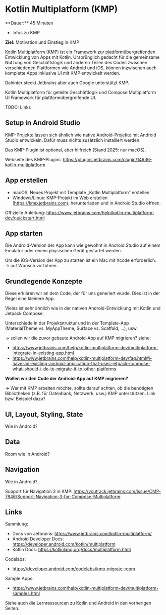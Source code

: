 
# Kotlin Multiplatform (KMP)

<Callout>
  **Dauer:** 45 Minuten 

  - Infos zu KMP

  **Ziel:** Motivation und Einstieg in KMP
</Callout>

Kotlin Multiplatform (KMP) ist ein Framework zur plattformübergreifenden
Entwicklung von Apps mit Kotlin. Ursprünglich gedacht für die gemeinsame Nutzung von
Geschäftslogik und anderen Teilen des Codes zwischen verschiedenen
Plattformen wie Android und iOS, können inzwischen auch komplette Apps inklusive UI mit KMP entwickelt werden.

Dahinter steckt Jetbrains aber auch Google unterstützt KMP.

Kotlin Multiplatform für geteilte Geschäftlogik und Compose Multiplatform UI Framework für plattformübergreifende UI.

TODO: Links

## Setup in Android Studio

KMP-Projekte lassen sich ähnlich wie native Android-Projekte mit Android Studio entwickeln. Dafür muss nichts zusätzlich installiert werden. 

Das KMP-Plugin ist optional, aber hilfreich (Stand 2025: nur macOS).

Webseite des KMP-Plugins: https://plugins.jetbrains.com/plugin/14936-kotlin-multiplatform


## App erstellen 

- macOS: Neues Projekt mit Template „Kotlin Multiplatform“ erstellen.
- Windows/Linux: KMP-Projekt im Web erstellen (https://kmp.jetbrains.com), herunterladen und in Android Studio öffnen.

Offizielle Anleitung: https://www.jetbrains.com/help/kotlin-multiplatform-dev/quickstart.html

## App starten

Die Android-Version der App kann wie gewohnt in Android Studio auf einem Emulator oder einem physischen Gerät gestartet werden.

Um die iOS-Version der App zu starten ist ein Mac mit Xcode erforderlich. &rarr; auf Wunsch vorführen.

## Grundlegende Konzepte 

Diese erklären wir an dem Code, der für uns generiert wurde. Dies ist in der Regel eine kleinere App. 

Vieles ist sehr ähnlich wie in der nativen Android-Entwicklung mit Kotlin und Jetpack Compose. 

Unterschiede in der Projektstruktur und in der Template-App (MaterialTheme vs. MyAppTheme, Surface vs. Scaffold, …), usw.

&rarr; sollen wir die zuvor gebaute Android-App auf KMP migrieren? siehe:

- https://www.jetbrains.com/help/kotlin-multiplatform-dev/multiplatform-integrate-in-existing-app.html
- https://www.jetbrains.com/help/kotlin-multiplatform-dev/faq.html#i-have-an-existing-android-application-that-uses-jetpack-compose-what-should-i-do-to-migrate-it-to-other-platforms

**Wollen wir den Code der Android-App auf KMP migrieren?**

&rarr; Wer mit KMP arbeiten möchte, sollte darauf achten, ob die benötigten Bibliotheken (z.B. für Datenbank, Netzwerk, usw.) KMP unterstützen. Link bzw. Beispiel dazu?

## UI, Layout, Styling, State

Wie in Android?

## Data

Room wie in Android?

## Navigation

Wie in Android?

Support für Navigation 3 in KMP: https://youtrack.jetbrains.com/issue/CMP-7646/Support-Navigation-3-for-Compose-Multiplatform

## Links

Sammlung:

- Docs von Jetbrains: https://www.jetbrains.com/kotlin-multiplatform/
- Android Developer Docs: https://developer.android.com/kotlin/multiplatform
- Kotlin Docs: https://kotlinlang.org/docs/multiplatform.html

Codelabs:

- https://developer.android.com/codelabs/kmp-migrate-room

Sample Apps:

- https://www.jetbrains.com/help/kotlin-multiplatform-dev/multiplatform-samples.html

Siehe auch die Lernressourcen zu Kotlin und Android in den vorherigen Seiten.